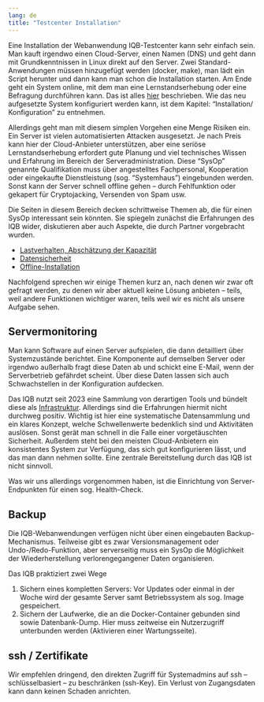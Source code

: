 ```yaml
---
lang: de
title: "Testcenter Installation"
---
```


Eine Installation der Webanwendung IQB-Testcenter kann sehr einfach sein. Man kauft irgendwo einen Cloud-Server, einen Namen (DNS) und geht dann mit Grundkenntnissen in Linux direkt auf den Server. Zwei Standard-Anwendungen müssen hinzugefügt werden (docker, make), man lädt ein Script herunter und dann kann man schon die Installation starten. Am Ende geht ein System online, mit dem man eine Lernstandserhebung oder eine Befragung durchführen kann. Das ist alles [hier](https://pages.cms.hu-berlin.de/iqb/testcenter/pages/installation-prod.html) beschrieben. Wie das neu aufgesetzte System konfiguriert werden kann, ist dem Kapitel: "Installation/ Konfiguration" zu entnehmen.

Allerdings geht man mit diesem simplen Vorgehen eine Menge Risiken ein. Ein Server ist vielen automatisierten Attacken ausgesetzt. Je nach Preis kann hier der Cloud-Anbieter unterstützen, aber eine seriöse Lernstandserhebung erfordert gute Planung und viel technisches Wissen und Erfahrung im Bereich der Serveradministration. Diese "SysOp" genannte Qualifikation muss über angestelltes Fachpersonal, Kooperation oder eingekaufte Dienstleistung (sog. "Systemhaus") eingebunden werden. Sonst kann der Server schnell offline gehen -- durch Fehlfunktion oder gekapert für Cryptojacking, Versenden von Spam usw.

Die Seiten in diesem Bereich decken schrittweise Themen ab, die für einen SysOp interessant sein könnten. Sie spiegeln zunächst die Erfahrungen des IQB wider, diskutieren aber auch Aspekte, die durch Partner vorgebracht wurden.

* [Lastverhalten, Abschätzung der Kapazität](load-test.qmd)
* [Datensicherheit](security.qmd)
* [Offline-Installation](offline.qmd)

Nachfolgend sprechen wir einige Themen kurz an, nach denen wir zwar oft gefragt werden, zu denen wir aber aktuell keine Lösung anbieten -- teils, weil andere Funktionen wichtiger waren, teils weil wir es nicht als unsere Aufgabe sehen.

## Servermonitoring

Man kann Software auf einen Server aufspielen, die dann detailliert über Systemzustände berichtet. Eine Komponente auf demselben Server oder irgendwo außerhalb fragt diese Daten ab und schickt eine E-Mail, wenn der Serverbetrieb gefährdet scheint. Über diese Daten lassen sich auch Schwachstellen in der Konfiguration aufdecken.

Das IQB nutzt seit 2023 eine Sammlung von derartigen Tools und bündelt diese als [Infrastruktur](https://github.com/iqb-berlin/traefik). Allerdings sind die Erfahrungen hiermit nicht durchweg positiv. Wichtig ist hier eine systematische Datensammlung und ein klares Konzept, welche Schwellenwerte bedenklich sind und Aktivitäten auslösen. Sonst gerät man schnell in die Falle einer vorgetäuschten Sicherheit. Außerdem steht bei den meisten Cloud-Anbietern ein konsistentes System zur Verfügung, das sich gut konfigurieren lässt, und das man dann nehmen sollte. Eine zentrale Bereitstellung durch das IQB ist nicht sinnvoll.

Was wir uns allerdings vorgenommen haben, ist die Einrichtung von Server-Endpunkten für einen sog. Health-Check.

## Backup

Die IQB-Webanwendungen verfügen nicht über einen eingebauten Backup-Mechanismus. Teilweise gibt es zwar Versionsmanagement oder Undo-/Redo-Funktion, aber serverseitig muss ein SysOp die Möglichkeit der Wiederherstellung verlorengegangener Daten organisieren.

Das IQB praktiziert zwei Wege

1. Sichern eines kompletten Servers: Vor Updates oder einmal in der Woche wird der gesamte Server samt Betriebssystem als sog. Image gespeichert.
2. Sichern der Laufwerke, die an die Docker-Container gebunden sind sowie Datenbank-Dump. Hier muss zeitweise ein Nutzerzugriff unterbunden werden (Aktivieren einer Wartungsseite).

## ssh / Zertifikate

Wir empfehlen dringend, den direkten Zugriff für Systemadmins auf ssh -- schlüsselbasiert -- zu beschränken (ssh-Key). Ein Verlust von Zugangsdaten kann dann keinen Schaden anrichten.

